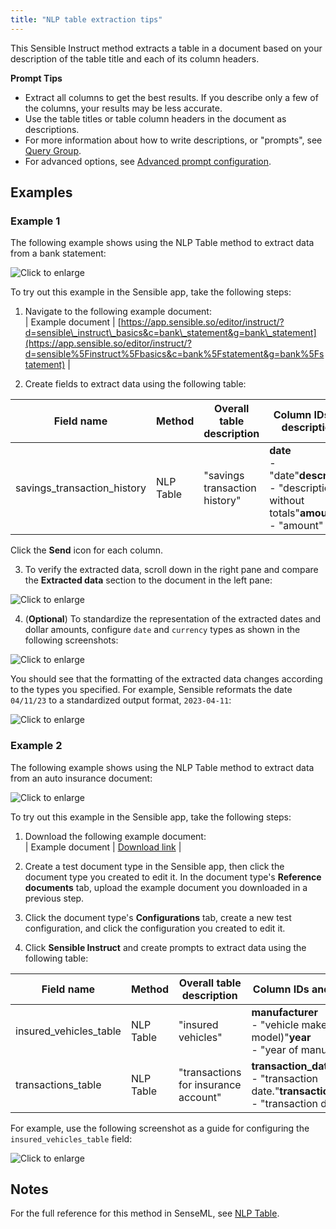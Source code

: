 ```yaml
---
title: "NLP table extraction tips"
---
```


This Sensible Instruct method extracts a table in a document based on your description of the table title and each of its column headers.

**Prompt Tips**

* Extract all columns to get the best results. If you describe only a few of the columns, your results may be less accurate.
* Use the table titles or table column headers in the document as descriptions.
* For more information about how to write descriptions, or "prompts", see [Query Group](/llm-based-extractions/prompt-tips/query-group-tips).
* For advanced options, see [Advanced prompt configuration](/llm-based-extractions/prompt).

## Examples

### Example 1

The following example shows using the NLP Table method to extract data from a bank statement:

![Click to enlarge](/assets/v0/images/screenshots/quickstart_instruct_4.png)

To try out this example in the Sensible app, take the following steps: 

1. Navigate to the following example document:  
| Example document | [https://app.sensible.so/editor/instruct/?d=sensible\_instruct\_basics&c=bank\_statement&g=bank\_statement](https://app.sensible.so/editor/instruct/?d=sensible%5Finstruct%5Fbasics&c=bank%5Fstatement&g=bank%5Fstatement) |  

2. Create fields to extract data using the following table:

| Field name                    | Method    | Overall table description     | Column IDs and descriptions                                                             |
| ----------------------------- | --------- | ----------------------------- | --------------------------------------------------------------------------------------- |
| savings\_transaction\_history | NLP Table | "savings transaction history" | **date** <br/>\- "date"**description** <br/>\- "description without totals"**amount** <br/>\- "amount" |

Click the **Send** icon for each column.

3. To verify the extracted data, scroll down in the right pane and compare the **Extracted data** section to the document in the left pane:

![Click to enlarge](/assets/v0/images/screenshots/quickstart_instruct_5.png)

4. (**Optional**) To standardize the representation of the extracted dates and dollar amounts, configure `date` and `currency` types as shown in the following screenshots:

![Click to enlarge](/assets/v0/images/screenshots/quickstart_instruct_6.png)

 You should see that the formatting of the extracted data changes according to the types you specified. For example, Sensible reformats the date `04/11/23` to a standardized output format, `2023-04-11`:

![Click to enlarge](/assets/v0/images/screenshots/quickstart_instruct_7.png)

### Example 2

The following example shows using the NLP Table method to extract data from an auto insurance document:

![Click to enlarge](/assets/v0/images/screenshots/nlp_table_instruct.png)

To try out this example in the Sensible app, take the following steps: 

1. Download the following example document:  
| Example document | [Download link](https://raw.githubusercontent.com/sensible-hq/sensible-docs/main/readme-sync/assets/v0/pdfs/nlp%5Ftable.pdf) |  

2. Create a test document type in the Sensible app, then click the document type you created to edit it. In the document type's **Reference documents** tab, upload the example document you downloaded in a previous step.
3. Click the document type's **Configurations** tab, create a new test configuration, and click the configuration you created to edit it.
4. Click **Sensible Instruct** and create prompts to extract data using the following table:

| Field name               | Method    | Overall table description            | Column IDs and descriptions                                                                           |
| ------------------------ | --------- | ------------------------------------ | ----------------------------------------------------------------------------------------------------- |
| insured\_vehicles\_table | NLP Table | "insured vehicles"                   | **manufacturer** <br/>\- "vehicle make (not model)"**year** <br/>\- "year of manufacture"                       |
| transactions\_table      | NLP Table | "transactions for insurance account" | **transaction\_date** <br/>\- "transaction date."**transaction\_description** <br/>\- "transaction description" |

For example, use the following screenshot as a guide for configuring the `insured_vehicles_table` field:

![Click to enlarge](/assets/v0/images/screenshots/nlp_table_instruct_2.png)

## Notes

For the full reference for this method in SenseML, see [NLP Table](/senseml-reference/llm-based-methods/nlp-table).